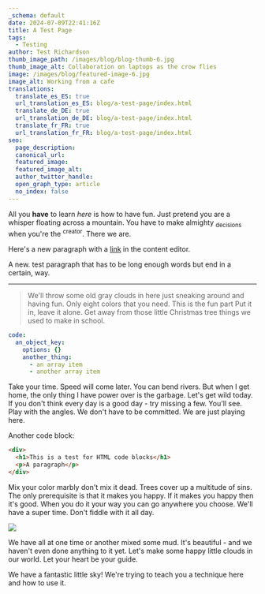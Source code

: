 ```yaml
---
_schema: default
date: 2024-07-09T22:41:16Z
title: A Test Page
tags:
  - Testing
author: Test Richardson
thumb_image_path: /images/blog/blog-thumb-6.jpg
thumb_image_alt: Collaboration on laptops as the crow flies
image: /images/blog/featured-image-6.jpg
image_alt: Working from a cafe
translations:
  translate_es_ES: true
  url_translation_es_ES: blog/a-test-page/index.html
  translate_de_DE: true
  url_translation_de_DE: blog/a-test-page/index.html
  translate_fr_FR: true
  url_translation_fr_FR: blog/a-test-page/index.html
seo:
  page_description:
  canonical_url:
  featured_image:
  featured_image_alt:
  author_twitter_handle:
  open_graph_type: article
  no_index: false
---
```

All you **have** to learn *here* is how to have fun. Just pretend you are a whisper floating across a mountain. You have to make almighty <sub>decisions</sub> when you're the <sup>creator</sup>. There we are.

Here's a new paragraph with a [link](https://cloudcannon.com/) in the content editor.

A new. test paragraph that has to be long enough words but end in a certain, way.

<SnippetsAlert background_color="#F7B2AD" alert_message="Yay, we support snippets now!" color="#ffffff" icon="Lemon"/>

---

> We'll throw some old gray clouds in here just sneaking around and having fun. Only eight colors that you need. This is the fun part Put it in, leave it alone. Get away from those little Christmas tree things we used to make in school.

```yaml
code:
  an_object_key:
    options: {}
    another_thing:
      - an array item
      - another array item
```

Take your time. Speed will come later. You can bend rivers. But when I get home, the only thing I have power over is the garbage. Let's get wild today. If you don't think every day is a good day - try missing a few. You'll see. Play with the angles. We don't have to be committed. We are just playing here.

Another code block:

```html
<div>
  <h1>This is a test for HTML code blocks</h1>
  <p>A paragraph</p>
</div>
```

Mix your color marbly don't mix it dead. Trees cover up a multitude of sins. The only prerequisite is that it makes you happy. If it makes you happy then it's good. When you do it your way you can go anywhere you choose. We'll have a super time. Don't fiddle with it all day.

![](/images/blog/featured-image-2.jpg)

We have all at one time or another mixed some mud. It's beautiful - and we haven't even done anything to it yet. Let's make some happy little clouds in our world. Let your heart be your guide.

We have a fantastic little sky! We're trying to teach you a technique here and how to use it.